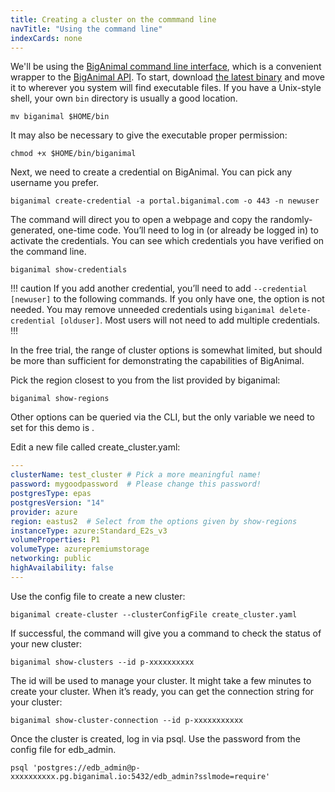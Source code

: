 ```yaml
---
title: Creating a cluster on the commmand line
navTitle: "Using the command line" 
indexCards: none
---
```



We'll be using the [BigAnimal command line interface](/biganimal/latest/reference/cli/), which is a convenient wrapper to the [BigAnimal API](/biganimal/latest/reference/api/). To start, download [the latest binary](/biganimal/latest/reference/cli/) and move it to wherever you system will find executable files. If you have a Unix-style shell, your own `bin` directory is usually a good location.
```shell
mv biganimal $HOME/bin
```

It may also be necessary to give the executable proper permission:
```shell
chmod +x $HOME/bin/biganimal
```


Next, we need to create a credential on BigAnimal. You can pick any username you prefer.
```shell
biganimal create-credential -a portal.biganimal.com -o 443 -n newuser
```

The command will direct you to open a webpage and copy the randomly-generated, one-time code. You’ll need to log in (or already be logged in) to activate the credentials. You can see which credentials you have verified on the command line.

```shell
biganimal show-credentials
```

!!! caution
If you add another credential, you’ll need to add `--credential [newuser]` to the following commands. If you only have one, the option is not needed. You may remove unneeded credentials using `biganimal delete-credential [olduser]`. Most users will not need to add multiple credentials.
!!!

In the free trial, the range of cluster options is somewhat limited, but should be more than sufficient for demonstrating the capabilities of BigAnimal.

Pick the region closest to you from the list provided by biganimal:
```shell
biganimal show-regions
```

Other options can be queried via the CLI, but the only variable we need to set for this demo is .

Edit a new file called create_cluster.yaml:
```yaml
---
clusterName: test_cluster # Pick a more meaningful name!
password: mygoodpassword  # Please change this password!
postgresType: epas
postgresVersion: "14"
provider: azure
region: eastus2  # Select from the options given by show-regions
instanceType: azure:Standard_E2s_v3
volumeProperties: P1
volumeType: azurepremiumstorage
networking: public
highAvailability: false
---
```

Use the config file to create a new cluster:
```shell
biganimal create-cluster --clusterConfigFile create_cluster.yaml
```

If successful, the command will give you a command to check the status of your new cluster:
```shell
biganimal show-clusters --id p-xxxxxxxxxx
```

The id will be used to manage your cluster. It might take a few minutes to create your cluster. When it’s ready, you can get the connection string for your cluster:
```shell
biganimal show-cluster-connection --id p-xxxxxxxxxxx
```

Once the cluster is created, log in via psql. Use the password from the config file for edb_admin.
```shell
psql 'postgres://edb_admin@p-xxxxxxxxxx.pg.biganimal.io:5432/edb_admin?sslmode=require'
```
